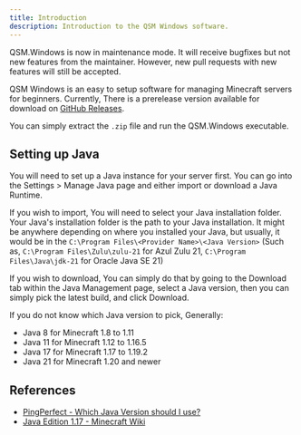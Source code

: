 ```yaml
---
title: Introduction
description: Introduction to the QSM Windows software.
---
```



<Aside>
    QSM.Windows is now in maintenance mode. It will receive bugfixes but not 
    new features from the maintainer. However, new pull requests with new 
    features will still be accepted.
</Aside>

QSM Windows is an easy to setup software for managing Minecraft servers for 
beginners. Currently, There is a prerelease version available for download 
on [GitHub Releases](https://github.com/lines-of-codes/QSMSharp/releases).

You can simply extract the `.zip` file and run the QSM.Windows executable.

## Setting up Java

You will need to set up a Java instance for your server first. You can go into
the Settings > Manage Java page and either import or download a Java Runtime.

If you wish to import, You will need to select your Java installation folder.
Your Java's installation folder is the path to your Java installation. It might be anywhere
depending on where you installed your Java, but usually, it would be in the 
`C:\Program Files\<Provider Name>\<Java Version>` (Such as, 
`C:\Program Files\Zulu\zulu-21` for Azul Zulu 21, `C:\Program Files\Java\jdk-21`
for Oracle Java SE 21)

If you wish to download, You can simply do that by going to the Download tab
within the Java Management page, select a Java version, then you can simply 
pick the latest build, and click Download.

If you do not know which Java version to pick, Generally:

- Java 8 for Minecraft 1.8 to 1.11
- Java 11 for Minecraft 1.12 to 1.16.5
- Java 17 for Minecraft 1.17 to 1.19.2
- Java 21 for Minecraft 1.20 and newer

## References

- [PingPerfect - Which Java Version should I
  use?](https://pingperfect.com/knowledgebase/1056/Minecraft--Which-Java-Version-should-I-use.html)
- [Java Edition 1.17 - Minecraft Wiki](https://minecraft.wiki/w/Java_Edition_1.17)
